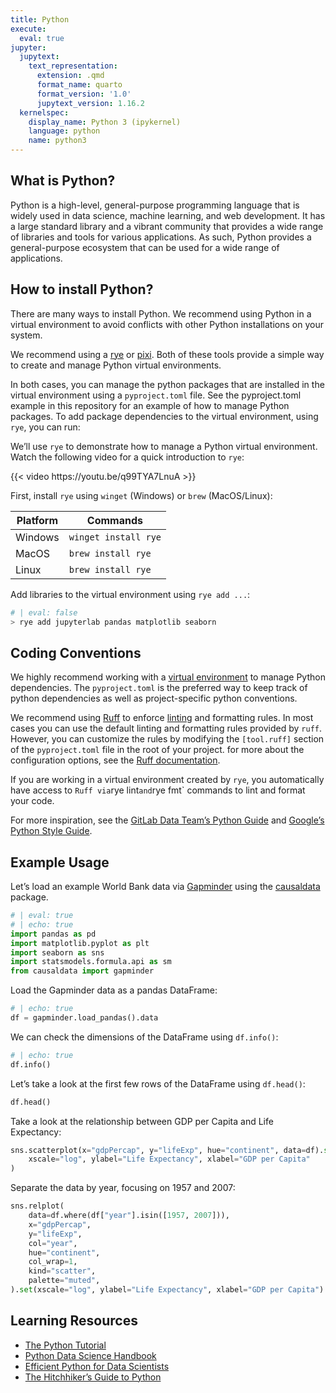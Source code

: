 ```yaml
---
title: Python
execute:
  eval: true
jupyter:
  jupytext:
    text_representation:
      extension: .qmd
      format_name: quarto
      format_version: '1.0'
      jupytext_version: 1.16.2
  kernelspec:
    display_name: Python 3 (ipykernel)
    language: python
    name: python3
---
```


## What is Python?

Python is a high-level, general-purpose programming language that is widely used in data
science, machine learning, and web development. It has a large standard library and a
vibrant community that provides a wide range of libraries and tools for various
applications. As such, Python provides a general-purpose ecosystem that can be used for
a wide range of applications.

## How to install Python?

There are many ways to install Python. We recommend using Python in a virtual
environment to avoid conflicts with other Python installations on your system.

We recommend using a [rye](https://rye.astral.sh/) or [pixi](https://pixi.sh/latest/).
Both of these tools provide a simple way to create and manage Python virtual
environments.

In both cases, you can manage the python packages that are installed in the virtual
environment using a `pyproject.toml` file. See the pyproject.toml example in this
repository for an example of how to manage Python packages. To add package dependencies
to the virtual environment, using `rye`, you can run:

We'll use `rye` to demonstrate how to manage a Python virtual environment. Watch the
following video for a quick introduction to `rye`:

{{\< video https://youtu.be/q99TYA7LnuA >}}

First, install `rye` using `winget` (Windows) or `brew` (MacOS/Linux):

| Platform | Commands             |
| -------- | -------------------- |
| Windows  | `winget install rye` |
| MacOS    | `brew install rye`   |
| Linux    | `brew install rye`   |

Add libraries to the virtual environment using `rye add ...`:

```python
# | eval: false
> rye add jupyterlab pandas matplotlib seaborn
```

## Coding Conventions

We highly recommend working with a [virtual environment](../guides/venv.md) to manage
Python dependencies. The `pyproject.toml` is the preferred way to keep track of python
dependencies as well as project-specific python conventions.

We recommend using [Ruff](https://docs.astral.sh/ruff/) to enforce
[linting](<https://en.wikipedia.org/wiki/Lint_(software)>) and formatting rules. In most
cases you can use the default linting and formatting rules provided by `ruff`. However,
you can customize the rules by modifying the `[tool.ruff]` section of the
`pyproject.toml` file in the root of your project. for more about the configuration
options, see the [Ruff documentation](https://docs.astral.sh/ruff/configuration/).

If you are working in a virtual environment created by `rye`, you automatically have
access to `Ruff via  `rye lint`and`rye fmt\` commands to lint and format your code.

For more inspiration, see the
[GitLab Data Team's Python Guide](https://handbook.gitlab.com/handbook/business-technology/data-team/platform/python-guide/)
and [Google's Python Style Guide](https://google.github.io/styleguide/pyguide.html).

## Example Usage

Let's load an example World Bank data via [Gapminder](https://www.gapminder.org/) using
the [causaldata](https://github.com/NickCH-K/causaldata) package.

```python
# | eval: true
# | echo: true
import pandas as pd
import matplotlib.pyplot as plt
import seaborn as sns
import statsmodels.formula.api as sm
from causaldata import gapminder
```

Load the Gapminder data as a pandas DataFrame:

```python
# | echo: true
df = gapminder.load_pandas().data
```

We can check the dimensions of the DataFrame using `df.info()`:

```python
# | echo: true
df.info()
```

Let's take a look at the first few rows of the DataFrame using `df.head()`:

```python
df.head()
```

Take a look at the relationship between GDP per Capita and Life Expectancy:

```python
sns.scatterplot(x="gdpPercap", y="lifeExp", hue="continent", data=df).set(
    xscale="log", ylabel="Life Expectancy", xlabel="GDP per Capita"
)
```

Separate the data by year, focusing on 1957 and 2007:

```python
sns.relplot(
    data=df.where(df["year"].isin([1957, 2007])),
    x="gdpPercap",
    y="lifeExp",
    col="year",
    hue="continent",
    col_wrap=1,
    kind="scatter",
    palette="muted",
).set(xscale="log", ylabel="Life Expectancy", xlabel="GDP per Capita")
```

## Learning Resources

- [The Python Tutorial](https://docs.python.org/3.12/tutorial/index.html)
- [Python Data Science Handbook](https://jakevdp.github.io/PythonDataScienceHandbook/)
- [Efficient Python for Data Scientists](https://khuyentran1401.github.io/Efficient_Python_tricks_and_tools_for_data_scientists/README.html)
- [The Hitchhiker's Guide to Python](https://docs.python-guide.org/)
